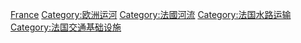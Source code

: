 {{Commonscat|Canals in France}}

[[Category:各国运河|France]]
[[Category:欧洲运河|Category:欧洲运河]]
[[Category:法國河流|Category:法國河流]]
[[Category:法国水路运输|Category:法国水路运输]]
[[Category:法国交通基础设施|Category:法国交通基础设施]]